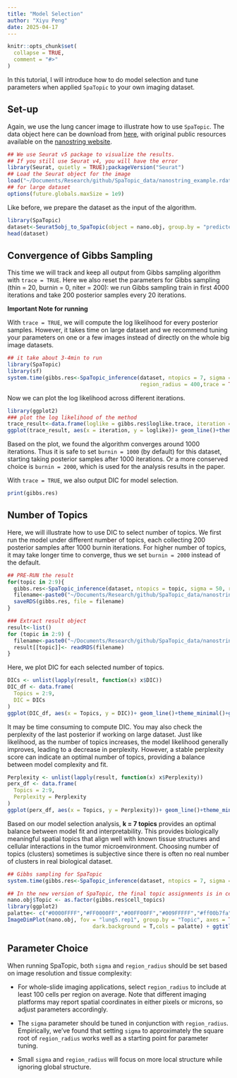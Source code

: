 ```yaml
---
title: "Model Selection"
author: "Xiyu Peng"
date: 2025-04-17
---
```


```r
knitr::opts_chunk$set(
  collapse = TRUE,
  comment = "#>"
)
```

In this tutorial, I will introduce how to do model selection and tune parameters when applied `SpaTopic` to your own imaging dataset. 

## Set-up

Again, we use the lung cancer image to illustrate how to use `SpaTopic`. 
The data object here can be download from [here](https://drive.google.com/drive/folders/1_mJUjzQXWgUZlwUaLq0HKxX-aqgiQ8eD?usp=sharing),
with original public resources available on the [nanostring website](https://nanostring.com/products/cosmx-spatial-molecular-imager/ffpe-dataset/nsclc-ffpe-dataset/).

```r
## We use Seurat v5 package to visualize the results.
## If you still use Seurat v4, you will have the error
library(Seurat, quietly = TRUE);packageVersion("Seurat")
## Load the Seurat object for the image
load("~/Documents/Research/github/SpaTopic_data/nanostring_example.rdata")
## for large dataset
options(future.globals.maxSize = 1e9)
```

Like before, we prepare the dataset as the input of the algorithm.

```r
library(SpaTopic)
dataset<-Seurat5obj_to_SpaTopic(object = nano.obj, group.by = "predicted.annotation.l1", image = "image1")
head(dataset)
```

## Convergence of Gibbs Sampling

This time we will track and keep all output from Gibbs sampling algorithm with `trace = TRUE`. 
Here we also reset the parameters for Gibbs sampling (thin = 20, burnin = 0, niter = 200): we run Gibbs sampling train in first 4000 iterations and take 200 posterior samples every 20 iterations.

__Important Note for running__

With `trace = TRUE`, we will compute the log likelihood for every posterior samples. 
However, it takes time on large dataset and we recommend tuning your parameters on one or a few images instead of directly on the whole big image datasets.

```r
## it take about 3-4min to run 
library(SpaTopic)
library(sf)
system.time(gibbs.res<-SpaTopic_inference(dataset, ntopics = 7, sigma = 50, 
                                          region_radius = 400,trace = TRUE, thin = 20, burnin = 0, niter = 200))
```

Now we can plot the log likelihood across different iterations.

```r
library(ggplot2)
### plot the log likelihood of the method
trace_result<-data.frame(loglike = gibbs.res$loglike.trace, iteration = seq(0, 4000, 20))
ggplot(trace_result, aes(x = iteration, y = loglike))+ geom_line()+theme_minimal()+geom_vline(xintercept = 1000, linetype = "dashed", color = "red") + geom_vline(xintercept = 2000, color = "blue")
```

Based on the plot, we found the algorithm converges around 1000 iterations. 
Thus it is safe to set `burnin = 1000` (by default) for this dataset, starting taking posterior samples after 1000 iterations. 
Or a more conserved choice is `burnin = 2000`, which is used for the analysis results in the paper.

With `trace = TRUE`, we also output DIC for model selection.

```r
print(gibbs.res)
```

## Number of Topics

Here, we will illustrate how to use DIC to select number of topics.
We first run the model under different number of topics, each collecting 200 posterior samples after 1000 burnin iterations. For higher number of topics, it may take longer time to converge, thus we set `burnin = 2000` instead of the default.

```r
## PRE-RUN the result
for(topic in 2:9){
  gibbs.res<-SpaTopic_inference(dataset, ntopics = topic, sigma = 50, region_radius = 400, trace = TRUE, thin = 20, burnin = 2000, niter = 100)
  filename<-paste0("~/Documents/Research/github/SpaTopic_data/nanostring_niter200_K",topic,".rds")
  saveRDS(gibbs.res, file = filename)
}
```

```r
### Extract result object
result<-list()
for (topic in 2:9) {
  filename<-paste0("~/Documents/Research/github/SpaTopic_data/nanostring_niter200_K",topic,".rds")
  result[[topic]]<- readRDS(filename)
}
```

Here, we plot DIC for each selected number of topics.

```r
DICs <- unlist(lapply(result, function(x) x$DIC))
DIC_df <- data.frame(
  Topics = 2:9,
  DIC = DICs
)
ggplot(DIC_df, aes(x = Topics, y = DIC))+ geom_line()+theme_minimal()+geom_vline(xintercept  = 7, color = "blue")
```

It may be time consuming to compute DIC. You may also check the perplexity of the last posterior if working on large dataset. 
Just like likelihood, as the number of topics increases, the model likelihood generally improves, leading to a decrease in perplexity. 
However, a stable perplexity score can indicate an optimal number of topics, providing a balance between model complexity and fit. 

```r
Perplexity <- unlist(lapply(result, function(x) x$Perplexity))
perx_df <- data.frame(
  Topics = 2:9,
  Perplexity = Perplexity
)
ggplot(perx_df, aes(x = Topics, y = Perplexity))+ geom_line()+theme_minimal()+geom_vline(xintercept  = 7, color = "blue")
```

Based on our model selection analysis, **k = 7 topics** provides an optimal balance between model fit and interpretability.
This provides biologically meaningful spatial topics that align well with known tissue structures and cellular interactions in the tumor microenvironment.
Choosing number of topics (clusters) sometimes is subjective since there is often no real number of clusters in real biological dataset.

```r
## Gibbs sampling for SpaTopic
system.time(gibbs.res<-SpaTopic_inference(dataset, ntopics = 7, sigma = 50, region_radius = 400))
```

```r
## In the new version of SpaTopic, the final topic assignments is in cell topics.
nano.obj$Topic <- as.factor(gibbs.res$cell_topics)
library(ggplot2)
palatte<- c("#0000FFFF","#FF0000FF","#00FF00FF","#009FFFFF","#ff00b7fa","#005300FF","#FFD300FF")
ImageDimPlot(nano.obj, fov = "lung5.rep1", group.by = "Topic", axes = TRUE, 
                           dark.background = T,cols = palatte) + ggtitle("Topic") 
```


## Parameter Choice

When running SpaTopic, both `sigma` and `region_radius` should be set based on image resolution and tissue complexity:

- For whole-slide imaging applications, select `region_radius` to include at least 100 cells per region on average. 
Note that different imaging platforms may report spatial coordinates in either pixels or microns, so adjust parameters accordingly.

- The `sigma` parameter should be tuned in conjunction with `region_radius`. 
Empirically, we've found that setting `sigma` to approximately the square root of `region_radius` works well as a starting point for parameter tuning.

- Small `sigma` and `region_radius` will focus on more local structure while ignoring global structure.

